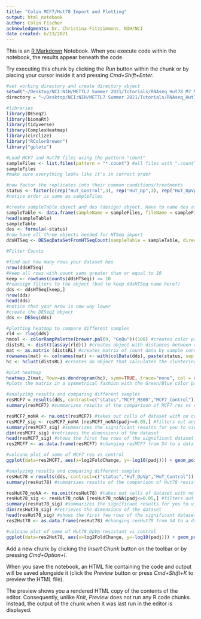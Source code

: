 ```yaml
---
title: "Colin MCF7/Hut78 Import and Plotting"
output: html_notebook
author: Colin Fischer
acknowledgments: Dr. Christina Fitzsimmons, NIH/NCI
date created: 6/23/2021
---
```


This is an [R Markdown](http://rmarkdown.rstudio.com) Notebook. When you execute code within the notebook, the results appear beneath the code. 

Try executing this chunk by clicking the *Run* button within the chunk or by placing your cursor inside it and pressing *Cmd+Shift+Enter*. 


```r
#set working directory and create directory object
setwd("~/Desktop/NCI:NIH/METTL7 Summer 2021/Tutorials/RNAseq_Hut78_M7_MCF7")
directory = "~/Desktop/NCI:NIH/METTL7 Summer 2021/Tutorials/RNAseq_Hut78_M7_MCF7"
```

```r
#libraries
library(DESeq2)
library(biomaRt)
library(tidyverse)
library(ComplexHeatmap)
library(circlize)
library("RColorBrewer")
library("gplots")
```


```r
#Load MCF7 and Hut78 files using the pattern "count"
sampleFiles <- list.files(pattern = "*.count") #all files with ".count" put in sampleFiles object
sampleFiles
#make sure everything looks like it's in correct order
```

```r
#now factor the replicates into their common conditions/treatments
status <- factor(c(rep("HuT_Control",3), rep("HuT_Dp",3), rep("HuT_DpVp",3), rep("MCF7_Control",3), rep("MCF7_M300",3)))
#notice order is same as sampleFiles
```

```r
#create sampleTable object and des (design) object. Have to name des as design is a function in R
sampleTable <- data.frame(sampleName = sampleFiles, fileName = sampleFiles, status=status)
head(sampleTable)
sampleTable
des <- formula(~status) 
#now have all three objects needed for HTSeq import
ddsHTSeq <- DESeqDataSetFromHTSeqCount(sampleTable = sampleTable, directory = directory, design = des)
```

```r
#Filter Counts

#find out how many rows your dataset has
nrow(ddsHTSeq)
#keep all rows with count sums greater than or equal to 10
keep <- rowSums(counts(ddsHTSeq)) >= 10
#reassign filters to the object (bad to keep ddsHTSeq name here?)
dds <- ddsHTSeq[keep,]
nrow(dds)
head(dds)
#notice that your nrow is now way lower
#create the DESeq2 object
dds <- DESeq(dds)
```

```r
#plotting heatmap to compare different samples
rld <- rlog(dds)
hmcol <- colorRampPalette(brewer.pal(9, "GnBu"))(100) #creates color palette for heatmap
distsRL <- dist(t(assay(rld))) #creates object with distances between rows?
mat <- as.matrix (distsRL) #creates matrix of count data by sample considering distances between counts?
rownames(mat) <- colnames(mat) <- with(colData(dds), paste(status, sep = " : ")) #assigns column data of the dataset to be the column names of the matrix, then assigns that to be the row names?
hc <- hclust(distsRL) #creates an object that calculates the clustering of the count distances?

#plot heatmap
heatmap.2(mat, Rowv=as.dendrogram(hc), symm=TRUE, trace="none", col = rev(hmcol))
#plots the matrix in a symmetrical fashion with the Green/Blue color palette being reversed to Red/Yellow? Why not red/yellow? Dendrograms are the clusters of similar genes (similar to phylogenic tree plots)
```
```r
#analyzing results and comparing different samples
resMCF7 = results(dds, contrast=c("status","MCF7_M300","MCF7_Control")) # comparing MCF7 res to control
summary(resMCF7) #summarizes results of the comparison of MCF7 res vs control

resMCF7_noNA <- na.omit(resMCF7) #takes out cells of dataset with no counts, marked NA
resMCF7_sig <- resMCF7_noNA [resMCF7_noNA$padj<=0.05,] #filters out any counts with padj value > 0.05
summary(resMCF7_sig) #summarizes the significant results for you to view
dim(resMCF7_sig) #retrieves the dimensions of the dataset
head(resMCF7_sig) #shows the first few rows of the significant dataset
res2MCF7 <- as.data.frame(resMCF7) #changing resMCF7 from S4 to a data frame

```

```r
#volcano plot of some of MCF7 res vs control
ggplot(data=res2MCF7, aes(x=log2FoldChange, y=-log10(padj))) + geom_point(aes(color=padj < 0.05)) + ggtitle("MCF7 M300 vs MCF7 Control") +xlab("log2 Fold Change") + ylab("-log10 padj")

```

```r
#analyzing results and comparing different samples
resHut78 = results(dds, contrast=c("status","HuT_DpVp","HuT_Control")) # comparing HuT78 resistant to control
summary(resHut78) #summarizes results of the comparison of Hut78 resistant vs control

resHut78_noNA <- na.omit(resHut78) #takes out cells of dataset with no counts, marked NA
resHut78_sig <- resHut78_noNA [resHut78_noNA$padj<=0.05,] #filters out any counts with padj value > 0.05
summary(resHut78_sig) #summarizes the significant results for you to view
dim(resHut78_sig) #retrieves the dimensions of the dataset
head(resHut78_sig) #shows the first few rows of the significant dataset
res2Hut78 <- as.data.frame(resHut78) #changing resHut78 from S4 to a data frame
```

```r
#volcano plot of some of Hut78_DpVp resistant vs control
ggplot(data=res2Hut78, aes(x=log2FoldChange, y=-log10(padj))) + geom_point(aes(color=padj < 0.05)) + ggtitle("Hut78 DpVp vs Hut78 Control") +xlab("log2 Fold Change") + ylab("-log10 padj")
```


Add a new chunk by clicking the *Insert Chunk* button on the toolbar or by pressing *Cmd+Option+I*.

When you save the notebook, an HTML file containing the code and output will be saved alongside it (click the *Preview* button or press *Cmd+Shift+K* to preview the HTML file). 

The preview shows you a rendered HTML copy of the contents of the editor. Consequently, unlike *Knit*, *Preview* does not run any R code chunks. Instead, the output of the chunk when it was last run in the editor is displayed.


